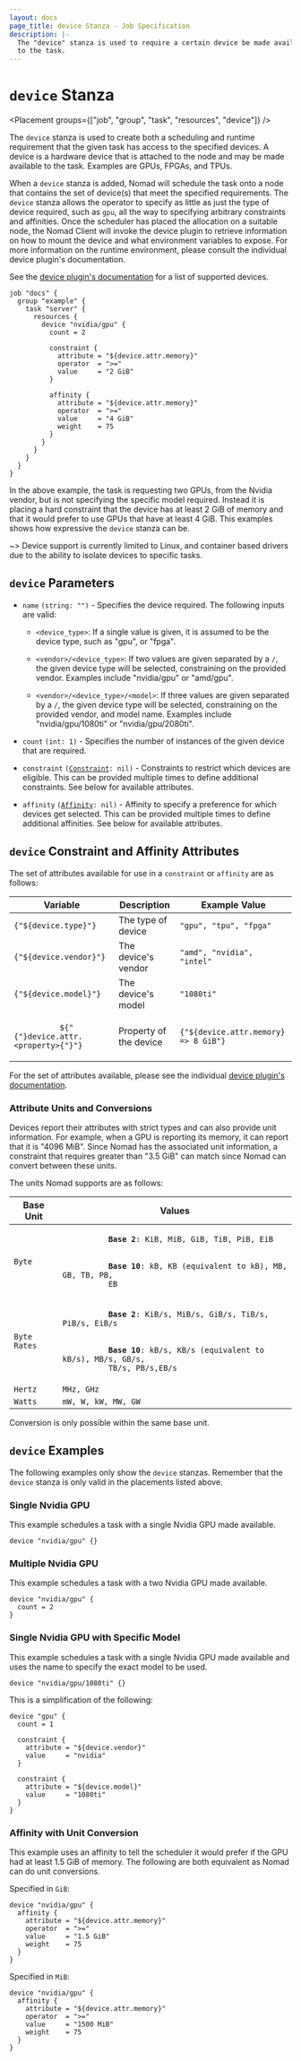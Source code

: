 ```yaml
---
layout: docs
page_title: device Stanza - Job Specification
description: |-
  The "device" stanza is used to require a certain device be made available
  to the task.
---
```


# `device` Stanza

<Placement groups={["job", "group", "task", "resources", "device"]} />

The `device` stanza is used to create both a scheduling and runtime requirement
that the given task has access to the specified devices. A device is a hardware
device that is attached to the node and may be made available to the task.
Examples are GPUs, FPGAs, and TPUs.

When a `device` stanza is added, Nomad will schedule the task onto a node that
contains the set of device(s) that meet the specified requirements. The `device` stanza
allows the operator to specify as little as just the type of device required,
such as `gpu`, all the way to specifying arbitrary constraints and affinities.
Once the scheduler has placed the allocation on a suitable node, the Nomad
Client will invoke the device plugin to retrieve information on how to mount the
device and what environment variables to expose. For more information on the
runtime environment, please consult the individual device plugin's documentation.

See the [device plugin's documentation][devices] for a list of supported devices.

```hcl
job "docs" {
  group "example" {
    task "server" {
      resources {
        device "nvidia/gpu" {
          count = 2

          constraint {
            attribute = "${device.attr.memory}"
            operator  = ">="
            value     = "2 GiB"
          }

          affinity {
            attribute = "${device.attr.memory}"
            operator  = ">="
            value     = "4 GiB"
            weight    = 75
          }
        }
      }
    }
  }
}
```

In the above example, the task is requesting two GPUs, from the Nvidia vendor,
but is not specifying the specific model required. Instead it is placing a hard
constraint that the device has at least 2 GiB of memory and that it would prefer
to use GPUs that have at least 4 GiB. This examples shows how expressive the
`device` stanza can be.

~> Device support is currently limited to Linux, and container based drivers
due to the ability to isolate devices to specific tasks.

## `device` Parameters

- `name` `(string: "")` - Specifies the device required. The following inputs
  are valid:

  - `<device_type>`: If a single value is given, it is assumed to be the device
    type, such as "gpu", or "fpga".

  - `<vendor>/<device_type>`: If two values are given separated by a `/`, the
    given device type will be selected, constraining on the provided vendor.
    Examples include "nvidia/gpu" or "amd/gpu".

  - `<vendor>/<device_type>/<model>`: If three values are given separated by a `/`, the
    given device type will be selected, constraining on the provided vendor, and
    model name. Examples include "nvidia/gpu/1080ti" or "nvidia/gpu/2080ti".

- `count` `(int: 1)` - Specifies the number of instances of the given device
  that are required.

- `constraint` <code>([Constraint][]: nil)</code> - Constraints to restrict
  which devices are eligible. This can be provided multiple times to define
  additional constraints. See below for available attributes.

- `affinity` <code>([Affinity][]: nil)</code> - Affinity to specify a preference
  for which devices get selected. This can be provided multiple times to define
  additional affinities. See below for available attributes.

## `device` Constraint and Affinity Attributes

The set of attributes available for use in a `constraint` or `affinity` are as
follows:

<table>
  <thead>
    <tr>
      <th>Variable</th>
      <th>Description</th>
      <th>Example Value</th>
    </tr>
  </thead>
  <tbody>
    <tr>
      <td>
        <code>{"${device.type}"}</code>
      </td>
      <td>The type of device</td>
      <td>
        <code>"gpu", "tpu", "fpga"</code>
      </td>
    </tr>
    <tr>
      <td>
        <code>{"${device.vendor}"}</code>
      </td>
      <td>The device's vendor</td>
      <td>
        <code>"amd", "nvidia", "intel"</code>
      </td>
    </tr>
    <tr>
      <td>
        <code>{"${device.model}"}</code>
      </td>
      <td>The device's model</td>
      <td>
        <code>"1080ti"</code>
      </td>
    </tr>
    <tr>
      <td>
        <code>
          ${"{"}device.attr.&lt;property&gt;{"}"}
        </code>
      </td>
      <td>Property of the device</td>
      <td>
        <code>{"${device.attr.memory} => 8 GiB"}</code>
      </td>
    </tr>
  </tbody>
</table>

For the set of attributes available, please see the individual [device plugin's
documentation][devices].

### Attribute Units and Conversions

Devices report their attributes with strict types and can also provide unit
information. For example, when a GPU is reporting its memory, it can report that
it is "4096 MiB". Since Nomad has the associated unit information, a constraint
that requires greater than "3.5 GiB" can match since Nomad can convert between
these units.

The units Nomad supports are as follows:

<table>
  <thead>
    <tr>
      <th>Base Unit</th>
      <th>Values</th>
    </tr>
  </thead>
  <tbody>
    <tr>
      <td>
        <code>Byte</code>
      </td>
      <td>
        <code>
          <strong>Base 2</strong>: KiB, MiB, GiB, TiB, PiB, EiB
        </code>
        <br />
        <code>
          <strong>Base 10</strong>: kB, KB (equivalent to kB), MB, GB, TB, PB,
          EB
        </code>
      </td>
    </tr>
    <tr>
      <td>
        <code>Byte Rates</code>
      </td>
      <td>
        <code>
          <strong>Base 2</strong>: KiB/s, MiB/s, GiB/s, TiB/s, PiB/s, EiB/s
        </code>
        <br />
        <code>
          <strong>Base 10</strong>: kB/s, KB/s (equivalent to kB/s), MB/s, GB/s,
          TB/s, PB/s,EB/s
        </code>
      </td>
    </tr>
    <tr>
      <td>
        <code>Hertz</code>
      </td>
      <td>
        <code>MHz, GHz</code>
      </td>
    </tr>
    <tr>
      <td>
        <code>Watts</code>
      </td>
      <td>
        <code>mW, W, kW, MW, GW</code>
      </td>
    </tr>
  </tbody>
</table>

Conversion is only possible within the same base unit.

## `device` Examples

The following examples only show the `device` stanzas. Remember that the
`device` stanza is only valid in the placements listed above.

### Single Nvidia GPU

This example schedules a task with a single Nvidia GPU made available.

```hcl
device "nvidia/gpu" {}
```

### Multiple Nvidia GPU

This example schedules a task with a two Nvidia GPU made available.

```hcl
device "nvidia/gpu" {
  count = 2
}
```

### Single Nvidia GPU with Specific Model

This example schedules a task with a single Nvidia GPU made available and uses
the name to specify the exact model to be used.

```hcl
device "nvidia/gpu/1080ti" {}
```

This is a simplification of the following:

```hcl
device "gpu" {
  count = 1

  constraint {
    attribute = "${device.vendor}"
    value     = "nvidia"
  }

  constraint {
    attribute = "${device.model}"
    value     = "1080ti"
  }
}
```

### Affinity with Unit Conversion

This example uses an affinity to tell the scheduler it would prefer if the GPU
had at least 1.5 GiB of memory. The following are both equivalent as Nomad can
do unit conversions.

Specified in `GiB`:

```hcl
device "nvidia/gpu" {
  affinity {
    attribute = "${device.attr.memory}"
    operator  = ">="
    value     = "1.5 GiB"
    weight    = 75
  }
}
```

Specified in `MiB`:

```hcl
device "nvidia/gpu" {
  affinity {
    attribute = "${device.attr.memory}"
    operator  = ">="
    value     = "1500 MiB"
    weight    = 75
  }
}
```

[affinity]: /docs/job-specification/affinity "Nomad affinity Job Specification"
[constraint]: /docs/job-specification/constraint "Nomad constraint Job Specification"
[devices]: /docs/devices "Nomad Device Plugins"
